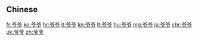 {{also|爺爺}}
==Chinese==
{{zh-see|爺爺}}

[[fr:爷爷]]
[[ko:爷爷]]
[[hr:爷爷]]
[[it:爷爷]]
[[kn:爷爷]]
[[lt:爷爷]]
[[hu:爷爷]]
[[mg:爷爷]]
[[ja:爷爷]]
[[chr:爷爷]]
[[uk:爷爷]]
[[zh:爷爷]]
